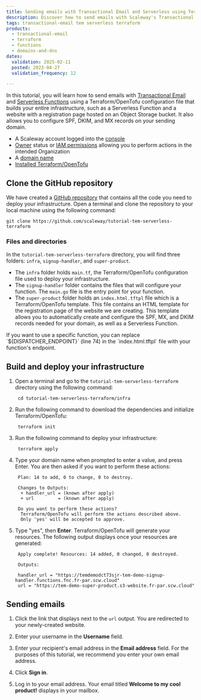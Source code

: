 ```yaml
---
title: Sending emails with Transactional Email and Serverless using Terraform/OpenTofu
description: Discover how to send emails with Scaleway's Transactional Email and Serverless using Terraform/OpenTofu
tags: transactional-email tem serverless terraform
products:
  - transactional-email
  - terraform
  - functions
  - domains-and-dns
dates:
  validation: 2025-02-11
  posted: 2023-04-27
  validation_frequency: 12

---
```




In this tutorial, you will learn how to send emails with [Transactional Email](/transactional-email/quickstart/) and [Serverless Functions](/serverless-functions/quickstart/) using a Terraform/OpenTofu configuration file that builds your entire infrastructure, such as a Serverless Function and a website with a registration page hosted on an Object Storage bucket. It also allows you to configure SPF, DKIM, and MX records on your sending domain.

<Requirements />

- A Scaleway account logged into the [console](https://console.scaleway.com)
- [Owner](/iam/concepts/#owner) status or [IAM permissions](/iam/concepts/#permission) allowing you to perform actions in the intended Organization
- A [domain name](/domains-and-dns/quickstart/)
- [Installed Terraform/OpenTofu](https://developer.hashicorp.com/terraform/tutorials/aws-get-started/install-cli)

## Clone the GitHub repository

We have created a [GitHub repository](https://github.com/scaleway/tutorial-tem-serverless-terraform) that contains all the code you need to deploy your infrastructure. Open a terminal and clone the repository to your local machine using the following command:

```shell
git clone https://github.com/scaleway/tutorial-tem-serverless-terraform
```

### Files and directories

In the `tutorial-tem-serverless-terraform` directory, you will find three folders: `infra`, `signup-handler`, and `super-product`.

- The `infra` folder holds `main.tf`, the Terraform/OpenTofu configuration file used to deploy your infrastructure.
- The `signup-handler` folder contains the files that will configure your function. The `main.go` file is the entry point for your function.
- The `super-product` folder holds an `index.html.tftpl` file which is a Terraform/OpenTofu template. This file contains an HTML template for the registration page of the website we are creating. This template allows you to automatically create and configure the SPF, MX, and DKIM records needed for your domain, as well as a Serverless Function.

<Message type="tip">
  If you want to use a specific function, you can replace `${DISPATCHER_ENDPOINT}` (line 74) in the `index.html.tftpl` file with your function's endpoint.
</Message>


## Build and deploy your infrastructure

1. Open a terminal and go to the `tutorial-tem-serverless-terraform` directory using the following command:

    ```shell
     cd tutorial-tem-serverless-terraform/infra
    ```

2. Run the following command to download the dependencies and initialize Terraform/OpenTofu:

    ```shell
     terraform init
    ```

3. Run the following command to deploy your infrastructure:

    ```shell
     terraform apply
    ```
4. Type your domain name when prompted to enter a value, and press Enter. You are then asked if you want to perform these actions:

      ```shell
       Plan: 14 to add, 0 to change, 0 to destroy.

       Changes to Outputs:
        + handler_url = (known after apply)
        + url         = (known after apply)

       Do you want to perform these actions?
        Terraform/OpenTofu will perform the actions described above.
        Only 'yes' will be accepted to approve.
      ```

5. Type "yes", then **Enter**. Terraform/OpenTofu will generate your resources. The following output displays once your resources are generated:

    ```shell
     Apply complete! Resources: 14 added, 0 changed, 0 destroyed.

     Outputs:

     handler_url = "https://temdemodct73sjr-tem-demo-signup-handler.functions.fnc.fr-par.scw.cloud"
     url = "https://tem-demo-super-product.s3-website.fr-par.scw.cloud"
    ```

## Sending emails

1. Click the link that displays next to the `url` output. You are redirected to your newly-created website.
2. Enter your username in the **Username** field.
3. Enter your recipient's email address in the **Email address** field. For the purposes of this tutorial, we recommend you enter your own email address.
    <Lightbox image={image} alt="" />

4. Click **Sign in**.
5. Log in to your email address. Your email titled **Welcome to my cool product!** displays in your mailbox.
<Lightbox image={image2} alt="" />